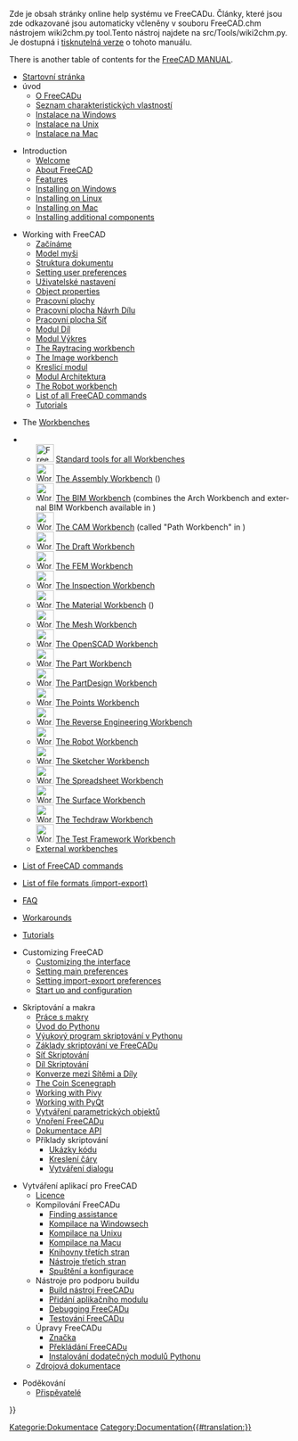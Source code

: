 <languages/>

<div class="mw-translate-fuzzy">
Zde je obsah stránky online help systému ve FreeCADu. Články, které jsou zde odkazované jsou automaticky včleněny v souboru FreeCAD.chm nástrojem wiki2chm.py tool.Tento nástroj najdete na src/Tools/wiki2chm.py. Je dostupná i [[Manual|tisknutelná verze]] o tohoto manuálu.
</div>

<div lang="en" dir="ltr" class="mw-content-ltr">
There is another table of contents for the [[Manual:Introduction|FreeCAD MANUAL]].
</div>

<div class="mw-translate-fuzzy">
* [[Online Help Startpage/cs|Startovní stránka]] 
* úvod 
** [[About FreeCAD/cs|O FreeCADu]] 
** [[Feature list/cs|Seznam charakteristických vlastností]] 
** [[Install on Windows/cs|Instalace na Windows]] 
** [[Install on Unix/cs|Instalace na Unix]] 
** [[Install on Mac/cs|Instalace na Mac]]
</div>

<div lang="en" dir="ltr" class="mw-content-ltr">
* Introduction
**[[Online_Help_Startpage|Welcome]]
** [[About_FreeCAD|About FreeCAD]]
** [[Feature_list|Features]]
** [[Installing_on_Windows|Installing on Windows]]
** [[Installing_on_Linux|Installing on Linux]]
** [[Installing_on_Mac|Installing on Mac]]
** [[Installing_additional_components|Installing additional components]]
</div>

<div class="mw-translate-fuzzy">
* Working with FreeCAD
** [[Getting started/cs|Začínáme]]
** [[Mouse Model/cs|Model myši]]
** [[Document structure/cs|Struktura dokumentu]]
** [[Preferences Editor/cs|Setting user preferences]]
** [[Interface Customization/cs|Uživatelské nastavení]]
** [[Property editor/cs|Object properties]]
** [[Workbenches/cs|Pracovní plochy]]
** [[PartDesign Workbench/cs|Pracovní plocha Návrh Dílu]]
** [[Mesh_Workbench/cs|Pracovní plocha Síť]]
** [[Part_Workbench/cs|Modul Díl]]
** [[Drawing Workbench/cs|Modul Výkres]]
** [[Raytracing Workbench/cs|The Raytracing workbench]]
** [[Image Workbench/cs|The Image workbench]]
** [[Draft Workbench/cs|Kreslicí modul]]
** [[Arch Workbench/cs|Modul Architektura]]
** [[Robot Workbench/cs|The Robot workbench]]
** [[List of Commands/cs|List of all FreeCAD commands]]
** [[Tutorials/cs|Tutorials]]
</div>

<div lang="en" dir="ltr" class="mw-content-ltr">
* The [[Workbenches|Workbenches]]
<!--Please keep this list consistent with User_hub, Workbenches and Manual:The_FreeCAD_Interface-->
** [[Image:Freecad.svg|32px]] [[Std_Base|Standard tools for all Workbenches]]
** [[Image:Workbench_Assembly.svg|32px]] [[Assembly_Workbench|The Assembly Workbench]] ({{Version|1.0}})
** [[Image:Workbench_BIM.svg|32px]] [[BIM_Workbench|The BIM Workbench]] (combines the Arch Workbench and external BIM Workbench available in {{VersionMinus|0.21}})
** [[Image:Workbench_CAM.svg|32px]] [[CAM_Workbench|The CAM Workbench]] (called "Path Workbench" in {{VersionMinus|0.21}})
** [[Image:Workbench_Draft.svg|32px]] [[Draft_Workbench|The Draft Workbench]]
** [[Image:Workbench_FEM.svg|32px]] [[FEM_Workbench|The FEM Workbench]]
** [[Image:Workbench_Inspection.svg|32px]] [[Inspection_Workbench|The Inspection Workbench]]
** [[Image:Workbench_Material.svg|32px]] [[Material_Workbench|The Material Workbench]] ({{Version|1.0}})
** [[Image:Workbench_Mesh.svg|32px]] [[Mesh_Workbench|The Mesh Workbench]]
** [[Image:Workbench_OpenSCAD.svg|32px]] [[OpenSCAD_Workbench|The OpenSCAD Workbench]]
** [[Image:Workbench_Part.svg|32px]] [[Part_Workbench|The Part Workbench]]
** [[Image:Workbench_PartDesign.svg|32px]] [[PartDesign_Workbench|The PartDesign Workbench]]
** [[Image:Workbench_Points.svg|32px]] [[Points_Workbench|The Points Workbench]]
** [[Image:Workbench_Reverse_Engineering.svg|32px]] [[Reverse_Engineering_Workbench|The Reverse Engineering Workbench]]
** [[Image:Workbench_Robot.svg|32px]] [[Robot_Workbench|The Robot Workbench]]
** [[Image:Workbench_Sketcher.svg|32px]] [[Sketcher_Workbench|The Sketcher Workbench]]
** [[Image:Workbench_Spreadsheet.svg|32px]] [[Spreadsheet_Workbench|The Spreadsheet Workbench]]
** [[Image:Workbench_Surface.svg|32px]] [[Surface_Workbench|The Surface Workbench]]
** [[Image:Workbench_TechDraw.svg|32px]] [[TechDraw_Workbench|The Techdraw Workbench]]
** [[Image:Workbench_Test.svg|32px]] [[Testing|The Test Framework Workbench]]
** [[External_workbenches|External workbenches]]
</div>

<div lang="en" dir="ltr" class="mw-content-ltr">
* [[List_of_Commands|List of FreeCAD commands]]
</div>

<div lang="en" dir="ltr" class="mw-content-ltr">
* [[Import_Export|List of file formats (import-export)]]
</div>

<div lang="en" dir="ltr" class="mw-content-ltr">
* [[Frequently_asked_questions|FAQ]]
</div>

<div lang="en" dir="ltr" class="mw-content-ltr">
* [[Workarounds|Workarounds]]
</div>

<div lang="en" dir="ltr" class="mw-content-ltr">
* [[Tutorials|Tutorials]]
</div>

<div lang="en" dir="ltr" class="mw-content-ltr">
* Customizing FreeCAD
** [[Interface_Customization|Customizing the interface]]
** [[Preferences_Editor|Setting main preferences]]
** [[Import_Export_Preferences|Setting import-export preferences]]
** [[Start_up_and_Configuration|Start up and configuration]]
</div>

<div class="mw-translate-fuzzy">
* Skriptování a makra
** [[Macros/cs|Práce s makry]]
** [[Introduction to Python/cs|Úvod do Pythonu]]
** [[Python scripting tutorial/cs|Výukový program skriptování v Pythonu]]
** [[FreeCAD Scripting Basics/cs|Základy skriptování ve FreeCADu]]
** [[Mesh Scripting/cs|Síť Skriptování]]
** [[Topological data scripting/cs|Díl Skriptování]]
** [[Mesh to Part/cs|Konverze mezi Sítěmi a Díly]]
** [[Scenegraph/cs|The Coin Scenegraph]]
** [[Pivy/cs|Working with Pivy]]
** [[PySide/cs|Working with PyQt]]
** [[Scripted objects/cs|Vytváření parametrických objektů]]
** [[Embedding FreeCAD/cs|Vnoření FreeCADu]]
** [[API documentation/cs|Dokumentace API]]
** Příklady skriptování
*** [[Code snippets/cs|Ukázky kódu]]
*** [[Line drawing function/cs|Kreslení čáry]]
*** [[Dialog creation/cs|Vytváření dialogu]]
</div>

<div class="mw-translate-fuzzy">
* Vytváření aplikací pro FreeCAD
** [[License/cs|Licence]]
** Kompilování FreeCADu
*** [[Tracker|Finding assistance]]
*** [[Compile_on_Windows/cs|Kompilace na Windowsech]]
*** [[Compile_on_Linux/cs|Kompilace na Unixu]]
*** [[Compile_on_MacOS/cs|Kompilace na  Macu]]
*** [[Third Party Libraries|Knihovny třetích stran]]
*** [[Third Party Tools|Nástroje třetích stran]]
*** [[Start up and Configuration/cs|Spuštění a konfigurace]]
** Nástroje pro podporu buildu 
*** [[FreeCAD Build Tool|Build nástroj FreeCADu]]
*** [[Workbench_creation|Přidání aplikačního modulu]]
*** [[Debugging/cs|Debugging FreeCADu]]
*** [[Testing|Testování FreeCADu]]
** Úpravy FreeCADu 
*** [[Branding/cs|Značka]] 
*** [[Localisation/cs|Překládání FreeCADu]]
*** [[Extra python modules/cs|Instalování dodatečných modulů Pythonu]]
** [[Source documentation|Zdrojová dokumentace]]
</div>

<div class="mw-translate-fuzzy">
* Poděkování
**[[Contributors|Přispěvatelé]]
</div>

<div class="mw-translate-fuzzy">
[[Category:Documentation/cs|Kategorie:Dokumentace]]
</div>


{{Userdocnavi{{#translation:}}}}
[[Category:Documentation{{#translation:}}]]